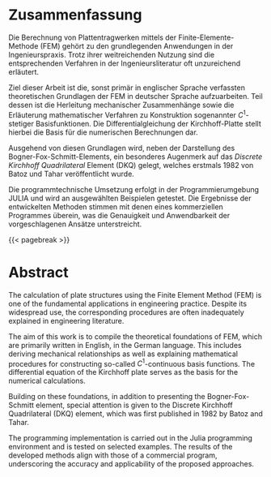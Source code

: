 # Zusammenfassung {.unnumbered}

```{=typst}
#align(center, text(size: 14pt, weight: 600,"Zusammenfassung"))
#v(60pt, weak: true)
```

Die Berechnung von Plattentragwerken mittels der Finite-Elemente-Methode (FEM) gehört zu den grundlegenden Anwendungen in der Ingenieurspraxis. Trotz ihrer weitreichenden Nutzung sind die entsprechenden Verfahren in der Ingenieursliteratur oft unzureichend erläutert. 

Ziel dieser Arbeit ist die, sonst primär in englischer Sprache verfassten theoretischen Grundlagen der FEM in deutscher Sprache aufzuarbeiten. Teil dessen ist die Herleitung mechanischer Zusammenhänge sowie die Erläuterung mathematischer Verfahren zu Konstruktion sogenannter $C^1$-stetiger Basisfunktionen. Die Differentialgleichung der Kirchhoff-Platte stellt hierbei die Basis für die numerischen Berechnungen dar. 

Ausgehend von diesen Grundlagen wird, neben der Darstellung des Bogner-Fox-Schmitt-Elements, ein besonderes Augenmerk auf das _Discrete Kirchhoff Quadrilateral_ Element (DKQ) gelegt, welches erstmals 1982 von Batoz und Tahar veröffentlicht wurde.   

Die programmtechnische Umsetzung erfolgt in der Programmierumgebung JULIA und wird an ausgewählten Beispielen getestet. Die Ergebnisse der entwickelten Methoden stimmen mit denen eines kommerziellen Programmes überein, was die Genauigkeit und Anwendbarkeit der vorgeschlagenen Ansätze unterstreicht.

{{< pagebreak >}}

# Abstract {.unnumbered}

```{=typst}
#align(center, text(size: 14pt, weight: 600,"Abstract"))
#v(60pt, weak: true)
```

The calculation of plate structures using the Finite Element Method (FEM) is one of the fundamental applications in engineering practice. Despite its widespread use, the corresponding procedures are often inadequately explained in engineering literature.

The aim of this work is to compile the theoretical foundations of FEM, which are primarily written in English, in the German language. This includes deriving mechanical relationships as well as explaining mathematical procedures for constructing so-called $C^1$-continuous basis functions. The differential equation of the Kirchhoff plate serves as the basis for the numerical calculations.

Building on these foundations, in addition to presenting the Bogner-Fox-Schmitt element, special attention is given to the Discrete Kirchhoff Quadrilateral (DKQ) element, which was first published in 1982 by Batoz and Tahar.

The programming implementation is carried out in the Julia programming environment and is tested on selected examples. The results of the developed methods align with those of a commercial program, underscoring the accuracy and applicability of the proposed approaches.